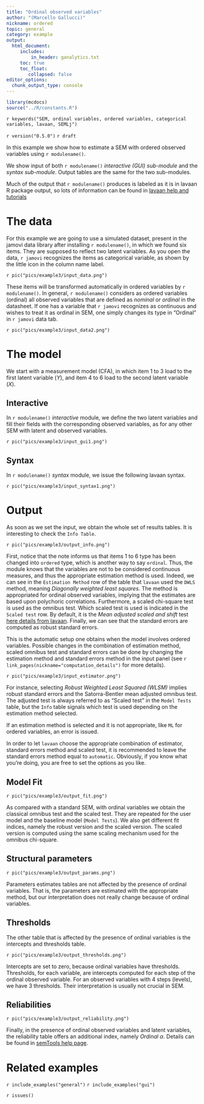 ```yaml
---
title: "Ordinal observed variables"
author: "(Marcello Gallucci)"
nickname: ordered
topic: general
category: example
output: 
  html_document:
     includes:
         in_header: ganalytics.txt
     toc: true
     toc_float:
        collapsed: false
editor_options: 
  chunk_output_type: console
---
```


```r
library(mcdocs)
source("../R/constants.R")

```


`r keywords("SEM, ordinal variables, ordered variables, categorical variables, lavaan, SEMLj")`

`r version("0.5.0")`
`r draft`

In this example we show how to estimate a SEM with ordered observed variables using `r modulename()`. 

We show input of both `r modulename()` _interactive (GUI) sub-module_ and the _syntax sub-module_. Output tables are the same for the two sub-modules.

Much of the output that `r modulename()` produces is labeled as it is in lavaan R package output, so lots of information can be found in [lavaan help and tutorials](https://lavaan.ugent.be/tutorial/tutorial.pdf)

# The data

For this example we are going to use a simulated dataset, present in the jamovi data library after installing `r modulename()`, in which we found six items. They are supposed to reflect two latent variables. As you open the data, `r jamovi` recognizes the items as categorical variable, as shown by the little icon in the column name label.

`r pic("pics/example3/input_data.png")`

These items will be transformed automatically in ordered variables by `r modulename()`. In general, `r modulename()` considers as ordered variables (ordinal) all observed variables that are defined as _nominal_ or _ordinal_ in the datasheet. If one has a variable that `r jamovi` recognizes as continuous and wishes to treat it as ordinal in SEM, one simply changes its type in "Ordinal" in `r jamovi` data tab.

`r pic("pics/example3/input_data2.png")`

# The model

We start with a measurement model (CFA), in which item 1 to 3 load to the first latent variable ($Y$), and item 4 to 6 load to the second latent variable ($X$).

## Interactive

In `r modulename()` _interactive_ module, we define the two latent variables and fill their fields with the corresponding observed variables, as for any other SEM with latent and observed variables.

`r pic("pics/example3/input_gui1.png")`

## Syntax

In `r modulename()` _syntax_ module, we issue the following lavaan syntax.

`r pic("pics/example3/input_syntax1.png")`


# Output

As soon as we set the input, we obtain the whole set of results tables. It is interesting to check the `Info Table`.

`r pic("pics/example3/output_info.png")`

First, notice that the note informs us that items 1 to 6 type has been changed into `ordered` type, which is another way to say `ordinal`. Thus, the module knows that the variables are not to be considered continuous measures, and thus the appropriate estimation method is used. Indeed, we can see in the `Estimation Method` row of the table that `lavaan` used the `DWLS` method, meaning _Diagonally weighted least squares_. The method is appropriated for ordinal observed variables, implying that the estimates are based upon polychoric correlations. Furthermore, a scaled chi-square test is used as the omnibus test. Which scaled test is used is indicated in the `Scaled test` row. By default, it is the _Mean adjusted scaled and shift_ test [here details from lavaan](https://lavaan.ugent.be/tutorial/est.html).   Finally, we can see that the standard errors are computed as robust standard errors.

This is the automatic setup one obtains when the model involves ordered variables. Possible changes in the combination of estimation method, scaled omnibus test and standard errors can be done by changing the estimation method and standard errors method in the input panel (see `r link_pages(nickname="computation_details")` for more details).

`r pic("pics/example3/input_estimator.png")`

For instance, selecting _Robust Weighted Least Squared (WLSM)_ implies robust standard errors and the Satorra-Bentler mean adjusted omnibus test. The adjusted test is always referred to as "Scaled test" in the `Model Tests` table, but the `Info` table signals which test is used depending on the estimation method selected.

If an estimation method is selected and it is not appropriate, like `ML` for ordered variables, an error is issued.

In order to let `lavaan` choose the appropriate combination of estimator, standard errors method and scaled test, it is recommended to leave the standard errors method equal to `automatic`. Obviously, if you know what you're doing, you are free to set the options as you like.

## Model Fit

`r pic("pics/example3/output_fit.png")`

As compared with a standard SEM, with ordinal variables we obtain the classical omnibus test and the scaled test. They are repeated for the user model and the baseline model (`Model Tests`). We also get different fit indices, namely the robust version and the scaled version. The scaled version is computed using the same scaling mechanism used for the omnibus chi-square.

## Structural parameters

`r pic("pics/example3/output_params.png")`

Parameters estimates tables are not affected by the presence of ordinal variables. That is, the parameters are estimated with the appropriate method, but our interpretation does not really change because of ordinal variables.

## Thresholds

The other table that is affected by the presence of ordinal variables is the intercepts and thresholds table. 

`r pic("pics/example3/output_thresholds.png")`

Intercepts are set to zero, because ordinal variables have thresholds. Thresholds, for each variable, are intercepts computed for each step of the ordinal observed variable. For an observed variables with 4 steps (levels), we have 3 thresholds. Their interpretation is usually not crucial in SEM.

## Reliabilities

`r pic("pics/example3/output_reliability.png")`

Finally, in the presence of ordinal observed variables and latent variables, the reliability table offers an additional index, namely _Ordinal_ $\alpha$. Details can be found in [semTools help page](https://rdrr.io/cran/semTools/man/reliability.html).

# Related examples
`r include_examples("general")`
`r include_examples("gui")`

`r issues()`